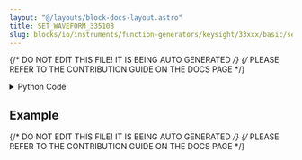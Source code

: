 ```yaml
---
layout: "@/layouts/block-docs-layout.astro"
title: SET_WAVEFORM_33510B
slug: blocks/io/instruments/function-generators/keysight/33xxx/basic/set-waveform-33510b
---
```


{/* DO NOT EDIT THIS FILE! IT IS BEING AUTO GENERATED */}
{/* PLEASE REFER TO THE CONTRIBUTION GUIDE ON THE DOCS PAGE */}


<PythonDocsDisplay docstring={docstring} />

<details>
<summary>Python Code</summary>

```python
from flojoy import flojoy, DataContainer, TextBlob, VisaConnection
from typing import Optional, Literal


@flojoy(inject_connection=True)
def SET_WAVEFORM_33510B(
    connection: VisaConnection,
    on_off: Literal["ON", "OFF"] = "OFF",
    query_set: Literal["query", "set"] = "query",
    channel: Literal["ch1", "ch2"] = "ch1",
    waveform: Literal[
        "SIN", "SQU", "TRI", "RAMP", "PULS", "PRBS", "NOIS", "ARB", "DC"
    ] = "SIN",
    frequency: float = 1e6,
    amplitude: float = 0.1,
    amplitude_unit: Literal["VPP", "VRMS", "DBM"] = "VPP",
    phase: float = 0,
    offset: float = 0,
    ramp_symmetry: float = 50,
    pulse_width: float = 20,
    default: Optional[DataContainer] = None,
) -> TextBlob:
    """The SET_WAVEFORM_33510B node is used to set waveform settings for a 33510B.

    The Keysight 33510B has a variety of waveform settings available.

    Requires a CONNECTION_33510B node at the start of the app to connect with
    the instrument. The VISA address will then be listed under 'connection'.

    This node should also work with compatible Keysight 33XXX wavefunction
    generators (although they are untested).

    Parameters
    ----------
    connection: VisaConnection
        The VISA address (requires the CONNECTION_MDO3XXX node).
    on_off: str
        Whether to turn the waveform generation to on or off.
    query_set: str
        Whether to query or set the waveform.
    channel: str
        The channel to set or query.
    waveform: str
        The type of waveform to use.
    frequency: float
        The voltage of the waveform to set, in Hz.
    amplitude: float
        The voltage of the waveform to set.
    amplitude_unit: str
        The voltage unit to set the waveform to.
    phase: float
        The phase to set the waveform to, in degrees.
    offset: float
        The voltage offset to set the waveform to, in volts.
    ramp_symmetry: float
        The ramp symmetry if the RAMP waveform is used, in percent.
    pulse_width: float
        The pulse width in nanoseconds if the PULS waveform is used.

    Returns
    -------
    DataContainer
        TextBlob: Summary of waveform generator settings.
    """

    ks = connection.get_handle()

    channel_str = channel
    channel = getattr(ks, channel)

    if on_off == "OFF":
        channel.output("OFF")

    match query_set:
        case "set":
            assert (
                -360.0 <= phase <= 360.0
            ), "The phase must be between -360 and 360 degrees."
            assert (
                0.0 <= ramp_symmetry <= 100.0
            ), "The ramp_symmetry must be between -0 and 100."
            assert (
                pulse_width >= 16
            ), "The pulse_width must be greater than or equal to 16 ns"

            channel.function_type(waveform)
            channel.amplitude_unit(amplitude_unit)
            channel.amplitude(amplitude)
            channel.phase(phase)
            channel.offset(offset)
            channel.frequency(frequency)
            if waveform == "RAMP":
                channel.ramp_symmetry(ramp_symmetry)
            if waveform == "PULS":
                channel.pulse_width(pulse_width)

            summary = f"{channel_str}: {waveform}, amplitude: {amplitude} "
            summary += f"{amplitude_unit}, frequency: {frequency} Hz"

        case "query":
            summary = f"{channel_str}: "
            waveform = channel.function_type()
            summary += f"waveform: {waveform}, \n"
            amplitude_unit = channel.amplitude_unit()
            amplitude = channel.amplitude()
            summary += f"amplitude: {amplitude} {amplitude_unit}, \n"
            frequency = channel.frequency()
            summary += f"frequency: {frequency} Hz, \n"
            phase = channel.phase()
            summary += f"phase: {phase}, \n"
            offset = channel.offset()
            summary += f"offset: {offset} V, \n"
            if waveform == "RAMP":
                channel.ramp_symmetry(ramp_symmetry)
                summary += f"ramp_symmetry: {ramp_symmetry}%, \n"
            if waveform == "PULS":
                channel.pulse_width(pulse_width)
                summary += f"pulse_width: {pulse_width}, \n"

    if on_off == "ON":
        channel.output("ON")

    return TextBlob(text_blob=summary)

```

[Find this Flojoy Block on GitHub](https://github.com/flojoy-ai/blocks/blob/main/blocks/IO/INSTRUMENTS/FUNCTION_GENERATORS/KEYSIGHT/33XXX/BASIC/SET_WAVEFORM_33510B/SET_WAVEFORM_33510B.py)

</details>

## Example


<GetHelpWidget />


<AppDisplay app={app} blockName="SET_WAVEFORM_33510B" client:visible />


<Example />

{/* DO NOT EDIT THIS FILE! IT IS BEING AUTO GENERATED */}
{/* PLEASE REFER TO THE CONTRIBUTION GUIDE ON THE DOCS PAGE */}
